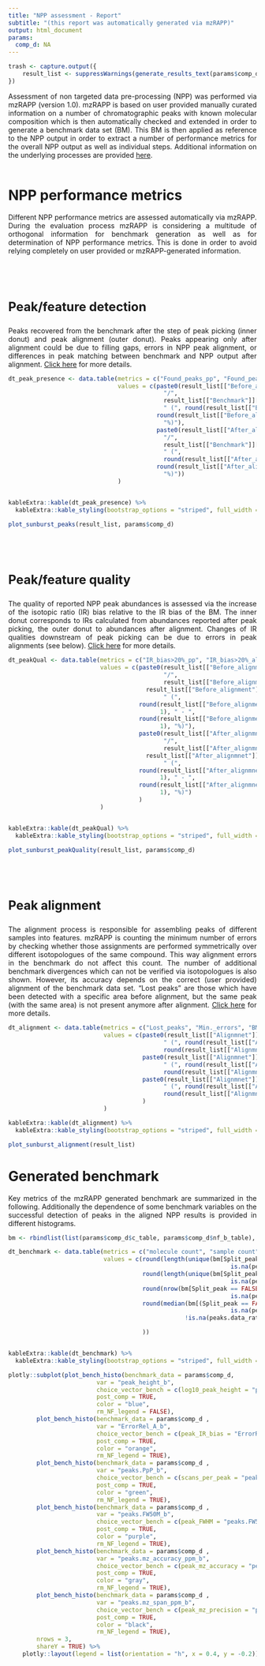 ```yaml
---
title: "NPP assessment - Report"
subtitle: "(this report was automatically generated via mzRAPP)"
output: html_document
params:
  comp_d: NA
---
```


<style>
body {
text-align: justify}
</style>

```r
trash <- capture.output({
    result_list <- suppressWarnings(generate_results_text(params$comp_d))
})
```

Assessment of non targeted data pre-processing (NPP) was performed via mzRAPP (version 1.0). mzRAPP is based on user provided manually curated information on a number of chromatographic peaks with known molecular composition which is then automatically checked and extended in order to generate a benchmark data set (BM). This BM is then applied as reference to the NPP output in order to extract a number of performance metrics for the overall NPP output as well as individual steps. Additional information on the underlying processes are provided [here](https://github.com/YasinEl/mzRAPP).
<br>
<br>

# NPP performance metrics
Different NPP performance metrics are assessed automatically via mzRAPP. During the evaluation process mzRAPP is considering a multitude of orthogonal information for benchmark generation as well as for determination of NPP performance metrics. This is done in order to avoid relying completely on user provided or mzRAPP-generated information. 

<div class = "row">
<div class = "col-md-6">
<br>
<br>
<br>
<b><p style="font-size:25px">Peak/feature detection</p></b>
Peaks recovered from the benchmark after the step of peak picking (inner donut) and peak alignment (outer donut). Peaks appearing only after alignment could be due to filling gaps, errors in NPP peak alignment, or differences in peak matching between benchmark and NPP output after alignment.
[Click here](https://github.com/YasinEl/mzRAPP) for more details.
```r
dt_peak_presence <- data.table(metrics = c("Found_peaks_pp", "Found_peaks_al"),
                               values = c(paste0(result_list[["Before_alignment"]][["Found_peaks"]][["count"]],
                                            "/",
                                            result_list[["Benchmark"]][["BM_peaks"]],
                                            " (", round(result_list[["Before_alignment"]][["Found_peaks"]][["CI"]][4],1), " - ", 
                                          round(result_list[["Before_alignment"]][["Found_peaks"]][["CI"]][5],1),
                                            "%)"),
                                          paste0(result_list[["After_alignmnet"]][["Found_peaks"]][["count"]],
                                            "/",
                                            result_list[["Benchmark"]][["BM_peaks"]],
                                            " (",
                                            round(result_list[["After_alignmnet"]][["Found_peaks"]][["CI"]][4],1), " - ", 
                                          round(result_list[["After_alignmnet"]][["Found_peaks"]][["CI"]][5],1),
                                            "%)"))
                               )


kableExtra::kable(dt_peak_presence) %>%
  kableExtra::kable_styling(bootstrap_options = "striped", full_width = FALSE, position="left")
```
</div>
<div class = "col-md-6">
```r
plot_sunburst_peaks(result_list, params$comp_d)
```
</div>
</div>

<div class = "row">
<div class = "col-md-6">
<br>
<br>
<br>
<b><p style="font-size:25px">Peak/feature quality</p></b>
The quality of reported NPP peak abundances is assessed via the increase of the isotopic ratio (IR) bias relative to the IR bias of the BM. The inner donut corresponds to IRs calculated from abundances reported after peak picking, the outer donut to abundances after alignment. Changes of IR qualities downstream of peak picking can be due to errors in peak alignments (see below).
[Click here](https://github.com/YasinEl/mzRAPP) for more details.
```r
dt_peakQual <- data.table(metrics = c("IR_bias>20%_pp", "IR_bias>20%_al"),
                          values = c(paste0(result_list[["Before_alignment"]][["IR_quality"]][["Error_inc_above20pp"]][["count"]],
                                            "/",
                                            result_list[["Before_alignment"]][["IR_quality"]][["Error_inc_above20pp"]][["count"]] +
                                       result_list[["Before_alignment"]][["IR_quality"]][["Error_inc_below20pp"]],
                                            " (",
                                     round(result_list[["Before_alignment"]][["IR_quality"]][["Error_inc_above20pp"]][["CI"]][4], 
                                           1), " - ",
                                     round(result_list[["Before_alignment"]][["IR_quality"]][["Error_inc_above20pp"]][["CI"]][5], 
                                           1), "%)"),
                                     paste0(result_list[["After_alignmnet"]][["IR_quality"]][["Error_inc_above20pp"]][["count"]],
                                            "/",
                                            result_list[["After_alignmnet"]][["IR_quality"]][["Error_inc_above20pp"]][["count"]] + 
                                       result_list[["After_alignmnet"]][["IR_quality"]][["Error_inc_below20pp"]],
                                            " (",
                                     round(result_list[["After_alignmnet"]][["IR_quality"]][["Error_inc_above20pp"]][["CI"]][4], 
                                           1), " - ",
                                     round(result_list[["After_alignmnet"]][["IR_quality"]][["Error_inc_above20pp"]][["CI"]][5], 
                                           1), "%)")
                                     )
                          )


kableExtra::kable(dt_peakQual) %>%
  kableExtra::kable_styling(bootstrap_options = "striped", full_width = FALSE, position="left")
```
</div>

<div class = "col-md-6">
```r
plot_sunburst_peakQuality(result_list, params$comp_d)
```
</div>
</div>

<div class = "row">
<div class = "col-md-6">
<br>
<br>
<br>
<b><p style="font-size:25px">Peak alignment</p></b>
The alignment process is responsible for assembling peaks of different samples into features. mzRAPP is counting the minimum number of errors by checking whether those assignments are performed symmetrically over different isotopologues of the same compound. This way alignment errors in the benchmark do not affect this count. The number of additional benchmark divergences which can not be verified via isotopologues is also shown. However, its accuracy depends on the correct (user provided) alignment of the benchmark data set. "Lost peaks" are those which have been detected with a specific area before alignment, but the same peak (with the same area) is not present anymore after alignment.
[Click here](https://github.com/YasinEl/mzRAPP) for more details.
```r
dt_alignment <- data.table(metrics = c("Lost_peaks", "Min._errors", "BM divergences"),
                           values = c(paste0(result_list[["Alignmnet"]][["Lost_b.A"]][["count"]],
                                            " (", round(result_list[["Alignmnet"]][["Lost_b.A"]][["CI"]][4],1), " - ",
                                            round(result_list[["Alignmnet"]][["Lost_b.A"]][["CI"]][5],1), "%)"),
                                      paste0(result_list[["Alignmnet"]][["Min.Errors"]][["count"]],
                                            " (", round(result_list[["Alignmnet"]][["Min.Errors"]][["CI"]][4],1), " - ",
                                            round(result_list[["Alignmnet"]][["Min.Errors"]][["CI"]][5],1), "%)"),
                                      paste0(result_list[["Alignmnet"]][["BM_divergences"]][["count"]],
                                            " (", round(result_list[["Alignmnet"]][["BM_divergences"]][["CI"]][4],1), " - ",
                                            round(result_list[["Alignmnet"]][["BM_divergences"]][["CI"]][5],1), "%)")
                                      )
                           )

kableExtra::kable(dt_alignment) %>%
  kableExtra::kable_styling(bootstrap_options = "striped", full_width = FALSE, position="left")
```
</div>

<div class = "col-md-6">
```r
plot_sunburst_alignment(result_list)
```
</div>
</div>


# Generated benchmark
Key metrics of the mzRAPP generated benchmark are summarized in the following. Additionally the dependence of some benchmark variables on the successful detection of peaks in the aligned NPP results is provided in different histograms.
<div class = "row">
<div class = "col-md-4">
```r
bm <- rbindlist(list(params$comp_d$c_table, params$comp_d$nf_b_table), fill = TRUE, use.names = TRUE)

dt_benchmark <- data.table(metrics = c("molecule count", "sample count", "peak count", "med_scan_acqu._rate [1/s]"),
                           values = c(round(length(unique(bm[Split_peak == FALSE & main_peak == TRUE | 
                                                               is.na(peak_area_ug)]$molecule_b)), 0),
                                      round(length(unique(bm[Split_peak == FALSE & main_peak == TRUE | 
                                                               is.na(peak_area_ug)]$sample_name_b)),0),
                                      round(nrow(bm[Split_peak == FALSE & main_peak == TRUE | 
                                                               is.na(peak_area_ug)]),0),
                                      round(median(bm[(Split_peak == FALSE & main_peak == TRUE | 
                                                               is.na(peak_area_ug)) & 
                                                  !is.na(peaks.data_rate_b)]$peaks.data_rate_b), 1)

                                      ))


kableExtra::kable(dt_benchmark) %>%
  kableExtra::kable_styling(bootstrap_options = "striped", full_width = FALSE, position="left")
```
</div>

<div class = "col-md-8">
```r
plotly::subplot(plot_bench_histo(benchmark_data = params$comp_d, 
                         var = "peak_height_b", 
                         choice_vector_bench = c(log10_peak_height = "peak_height_b"), 
                         post_comp = TRUE,
                         color = "blue",
                         rm_NF_legend = FALSE), 
        plot_bench_histo(benchmark_data = params$comp_d , 
                         var = "ErrorRel_A_b", 
                         choice_vector_bench = c(peak_IR_bias = "ErrorRel_A_b"), 
                         post_comp = TRUE,
                         color = "orange",
                         rm_NF_legend = TRUE),
        plot_bench_histo(benchmark_data = params$comp_d , 
                         var = "peaks.PpP_b", 
                         choice_vector_bench = c(scans_per_peak = "peaks.PpP_b"), 
                         post_comp = TRUE,
                         color = "green",
                         rm_NF_legend = TRUE),
        plot_bench_histo(benchmark_data = params$comp_d , 
                         var = "peaks.FW50M_b", 
                         choice_vector_bench = c(peak_FWHM = "peaks.FW50M_b"), 
                         post_comp = TRUE,
                         color = "purple",
                         rm_NF_legend = TRUE), 
        plot_bench_histo(benchmark_data = params$comp_d , 
                         var = "peaks.mz_accuracy_ppm_b", 
                         choice_vector_bench = c(peak_mz_accuracy = "peaks.mz_accuracy_ppm_b"), 
                         post_comp = TRUE,
                         color = "gray",
                         rm_NF_legend = TRUE), 
        plot_bench_histo(benchmark_data = params$comp_d , 
                         var = "peaks.mz_span_ppm_b", 
                         choice_vector_bench = c(peak_mz_precision = "peaks.mz_span_ppm_b"), 
                         post_comp = TRUE,
                         color = "black",
                         rm_NF_legend = TRUE), 
        nrows = 3,
        shareY = TRUE) %>%
    plotly::layout(legend = list(orientation = "h", x = 0.4, y = -0.2))
```
</div>
</div>




